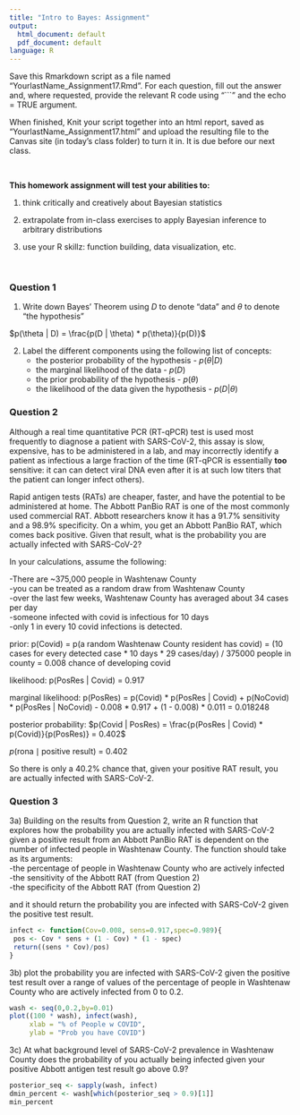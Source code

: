 ```yaml
---
title: "Intro to Bayes: Assignment"
output:
  html_document: default
  pdf_document: default
language: R
---
```


<!-- To render the assignment in Rmarkdown, enter the command below in the R console -->
<!-- rmarkdown::render("Class_17_Assignment.Rmd") -->


Save this Rmarkdown script as a file named “YourlastName_Assignment17.Rmd”. 
For each question, fill out the answer and, where requested, 
provide the relevant R code using "```" and the echo = TRUE argument.

When finished, Knit your script together into an html report, 
saved as “YourlastName_Assignment17.html” and upload the 
resulting file to the Canvas site (in today’s class folder) to turn it in. 
It is due before our next class.

\

**This homework assignment will test your abilities to:**

1. think critically and creatively about Bayesian statistics

2. extrapolate from in-class exercises to apply Bayesian inference to arbitrary distributions

3. use your R skillz: function building, data visualization, etc.

\

### Question 1

1. Write down Bayes' Theorem using $D$ to denote "data" and $\theta$ to denote "the hypothesis"

$p(\theta | D) = \frac{p(D | \theta) * p(\theta)}{p(D)}$

2. Label the different components using the following list of concepts:
	- the posterior probability of the hypothesis - $p(\theta | D)$
	- the marginal likelihood of the data - $p(D)$
	- the prior probability of the hypothesis - $p(\theta)$
	- the likelihood of the data given the hypothesis - $p(D | \theta)$




### Question 2

Although a real time quantitative PCR (RT-qPCR) test is used most frequently 
to diagnose a patient with SARS-CoV-2, this assay is slow, 
expensive, has to be administered in a lab, and may incorrectly identify 
a patient as infectious a large fraction of the time 
(RT-qPCR is essentially **too** sensitive: 
it can can detect viral DNA even after it is at such low titers 
that the patient can longer infect others).

Rapid antigen tests (RATs) are cheaper, faster, and have the potential to be administered at home.
The Abbott PanBio RAT is one of the most commonly used commercial RAT.
Abbott researchers know it has a 91.7% sensitivity and a 98.9% specificity. 
On a whim, you get an Abbott PanBio RAT, which comes back positive. 
Given that result, what is the probability you are actually infected with SARS-CoV-2?

In your calculations, assume the following:\

-There are ~375,000 people in Washtenaw County\
-you can be treated as a random draw from Washtenaw County\
-over the last few weeks, Washtenaw County has averaged about 34 cases per day\
-someone infected with covid is infectious for 10 days\
-only 1 in every 10 covid infections is detected.\


prior: p(Covid) = p(a random Washtenaw County resident has covid) = (10 cases for every detected case * 10 days * 29 cases/day) / 375000 people in county = 0.008 chance of developing covid

likelihood: p(PosRes | Covid) = 0.917

marginal likelihood: p(PosRes) = p(Covid) * p(PosRes | Covid) + p(NoCovid) * p(PosRes | NoCovid)
 - 0.008 * 0.917 + (1 - 0.008) * 0.011 = 0.018248

posterior probability: $p(Covid | PosRes) = \frac{p(PosRes | Covid) * p(Covid)}{p(PosRes)} = 0.402$

$p(\text{rona} \mid \text{positive result})$ = 0.402

So there is only a 40.2% chance that, given your positive RAT result, you are actually infected with SARS-CoV-2.


### Question 3

3a) Building on the results from Question 2, 
write an R function that explores how the probability you are actually infected with SARS-CoV-2 
given a positive result from an Abbott PanBio RAT 
is dependent on the number of infected people in Washtenaw County.
The function should take as its arguments: \
 -the percentage of people in Washtenaw County who are actively infected \
 -the sensitivity of the Abbott RAT (from Question 2)\
 -the specificity of the Abbott RAT (from Question 2)\
 
and it should return the probability you are infected with SARS-CoV-2 given the positive test result.

```r
infect <- function(Cov=0.008, sens=0.917,spec=0.989){
 pos <- Cov * sens + (1 - Cov) * (1 - spec)
 return((sens * Cov)/pos)
}

```


3b) plot the probability you are infected with SARS-CoV-2 given the positive test result over 
a range of values of the percentage of people in Washtenaw County who are actively infected from 0 to 0.2.
```r
wash <- seq(0,0.2,by=0.01)
plot((100 * wash), infect(wash),
     xlab = "% of People w COVID",
     ylab = "Prob you have COVID")
```

3c) At what background level of SARS-CoV-2 prevalence in Washtenaw County does 
the probability of you actually being infected given your positive Abbott antigen test result go above 0.9?
```r

posterior_seq <- sapply(wash, infect)
dmin_percent <- wash[which(posterior_seq > 0.9)[1]]
min_percent

```




